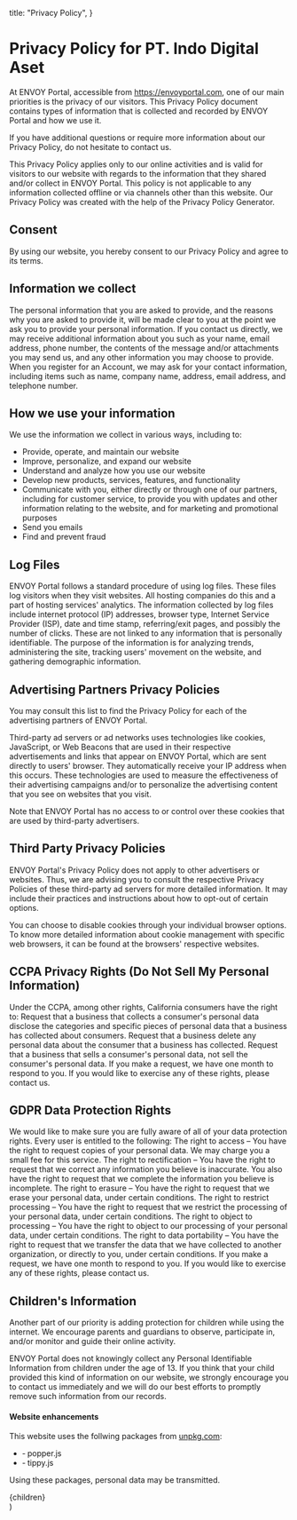 
  title: "Privacy Policy",
}

# Privacy Policy for PT. Indo Digital Aset

At ENVOY Portal, accessible from https://envoyportal.com, one of our main priorities is the privacy of our visitors. This Privacy Policy document contains types of information that is collected and recorded by ENVOY Portal and how we use it.

If you have additional questions or require more information about our Privacy Policy, do not hesitate to contact us.

This Privacy Policy applies only to our online activities and is valid for visitors to our website with regards to the information that they shared and/or collect in ENVOY Portal. This policy is not applicable to any information collected offline or via channels other than this website. Our Privacy Policy was created with the help of the Privacy Policy Generator.

## Consent

By using our website, you hereby consent to our Privacy Policy and agree to its terms.

## Information we collect

The personal information that you are asked to provide, and the reasons why you are asked to provide it, will be made clear to you at the point we ask you to provide your personal information.
If you contact us directly, we may receive additional information about you such as your name, email address, phone number, the contents of the message and/or attachments you may send us, and any other information you may choose to provide.
When you register for an Account, we may ask for your contact information, including items such as name, company name, address, email address, and telephone number.

## How we use your information

We use the information we collect in various ways, including to:

- Provide, operate, and maintain our website
- Improve, personalize, and expand our website
- Understand and analyze how you use our website
- Develop new products, services, features, and functionality
- Communicate with you, either directly or through one of our partners, including for customer service, to provide you with updates and other information relating to the website, and for marketing and promotional purposes
- Send you emails
- Find and prevent fraud

## Log Files

ENVOY Portal follows a standard procedure of using log files. These files log visitors when they visit websites. All hosting companies do this and a part of hosting services' analytics. The information collected by log files include internet protocol (IP) addresses, browser type, Internet Service Provider (ISP), date and time stamp, referring/exit pages, and possibly the number of clicks. These are not linked to any information that is personally identifiable. The purpose of the information is for analyzing trends, administering the site, tracking users' movement on the website, and gathering demographic information.

## Advertising Partners Privacy Policies

You may consult this list to find the Privacy Policy for each of the advertising partners of ENVOY Portal.

Third-party ad servers or ad networks uses technologies like cookies, JavaScript, or Web Beacons that are used in their respective advertisements and links that appear on ENVOY Portal, which are sent directly to users' browser. They automatically receive your IP address when this occurs. These technologies are used to measure the effectiveness of their advertising campaigns and/or to personalize the advertising content that you see on websites that you visit.

Note that ENVOY Portal has no access to or control over these cookies that are used by third-party advertisers.

## Third Party Privacy Policies

ENVOY Portal's Privacy Policy does not apply to other advertisers or websites. Thus, we are advising you to consult the respective Privacy Policies of these third-party ad servers for more detailed information. It may include their practices and instructions about how to opt-out of certain options.

You can choose to disable cookies through your individual browser options. To know more detailed information about cookie management with specific web browsers, it can be found at the browsers' respective websites.

## CCPA Privacy Rights (Do Not Sell My Personal Information)

Under the CCPA, among other rights, California consumers have the right to:
Request that a business that collects a consumer's personal data disclose the categories and specific pieces of personal data that a business has collected about consumers.
Request that a business delete any personal data about the consumer that a business has collected.
Request that a business that sells a consumer's personal data, not sell the consumer's personal data.
If you make a request, we have one month to respond to you. If you would like to exercise any of these rights, please contact us.

## GDPR Data Protection Rights

We would like to make sure you are fully aware of all of your data protection rights. Every user is entitled to the following:
The right to access – You have the right to request copies of your personal data. We may charge you a small fee for this service.
The right to rectification – You have the right to request that we correct any information you believe is inaccurate. You also have the right to request that we complete the information you believe is incomplete.
The right to erasure – You have the right to request that we erase your personal data, under certain conditions.
The right to restrict processing – You have the right to request that we restrict the processing of your personal data, under certain conditions.
The right to object to processing – You have the right to object to our processing of your personal data, under certain conditions.
The right to data portability – You have the right to request that we transfer the data that we have collected to another organization, or directly to you, under certain conditions.
If you make a request, we have one month to respond to you. If you would like to exercise any of these rights, please contact us.

## Children's Information

Another part of our priority is adding protection for children while using the internet. We encourage parents and guardians to observe, participate in, and/or monitor and guide their online activity.

ENVOY Portal does not knowingly collect any Personal Identifiable Information from children under the age of 13. If you think that your child provided this kind of information on our website, we strongly encourage you to contact us immediately and we will do our best efforts to promptly remove such information from our records.

#### Website enhancements

This website uses the follwing packages from <a href="https://unpkg.com" rel="noopener" target="_blank" title="UNPKG">unpkg.com</a>:

- &dash; popper.js
- &dash; tippy.js

Using these packages, personal data may be transmitted.

  <PageLayout meta={meta}>
    <div className="container">
      <article className="prose mt-8">{children}</article>
    </div>
  </PageLayout>
)
